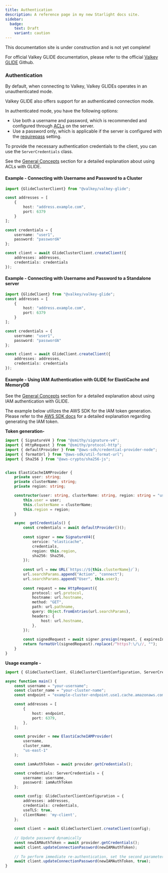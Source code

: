 ```yaml
---
title: Authentication
description: A reference page in my new Starlight docs site.
sidebar:
  badge:
    text: Draft
    variant: caution
---
```



<Aside type="caution" title="Work In Progress!">
This documentation site is under construction and is not yet complete!

For official Valkey GLIDE documentation, please refer to the official [Valkey GLIDE](https://github.com/valkey-io/valkey-glide) Github.
</Aside>


### Authentication

By default, when connecting to Valkey, Valkey GLIDEs operates in an unauthenticated mode.

Valkey GLIDE also offers support for an authenticated connection mode. 

In authenticated mode, you have the following options:

* Use both a username and password, which is recommended and configured through [ACLs](https://valkey.io/topics/acl/) on the server.
* Use a password only, which is applicable if the server is configured with the [requirepass](https://valkey.io/topics/security/#authentication) setting.

To provide the necessary authentication credentials to the client, you can use the `ServerCredentials` class.

See the [General Concepts](https://github.com/valkey-io/valkey-glide/wiki/General-Concepts#acl-permissions-requirements) section for a detailed explanation about using ACLs with GLIDE.

#### Example - Connecting with Username and Password to a Cluster

```typescript
import {GlideClusterClient} from "@valkey/valkey-glide";

const addresses = [
    {
        host: "address.example.com",
        port: 6379
    }
];

const credentials = {
    username: "user1",
    password: "passwordA"
};

const client = await GlideClusterClient.createClient({
    addresses: addresses,
    credentials: credentials
});
```


#### Example - Connecting with Username and Password to a Standalone server

```typescript
import {GlideClient} from "@valkey/valkey-glide";
const addresses = [
    {
        host: "address.example.com",
        port: 6379
    }
];

const credentials = {
    username: "user1",
    password: "passwordA"
};

const client = await GlideClient.createClient({
    addresses: addresses,
    credentials: credentials
});
```

#### Example - Using IAM Authentication with GLIDE for ElastiCache and MemoryDB
See the [General Concepts](https://github.com/valkey-io/valkey-glide/wiki/General-Concepts#using-iam-authentication-with-glide-for-elasticache-and-memorydb) section for a detailed explanation about using IAM authentication with GLIDE.

The example below utilizes the AWS SDK for the IAM token generation. Please refer to the [AWS SDK docs](https://docs.aws.amazon.com/AmazonElastiCache/latest/dg/auth-iam.html) for a detailed explanation regarding generating the IAM token.

**Token generation-**
```typescript
import { SignatureV4 } from "@smithy/signature-v4";
import { HttpRequest } from "@smithy/protocol-http";
import { defaultProvider } from "@aws-sdk/credential-provider-node";
import { formatUrl } from "@aws-sdk/util-format-url";
import { Sha256 } from "@aws-crypto/sha256-js";


class ElastiCacheIAMProvider {
    private user: string;
    private clusterName: string;
    private region: string;

    constructor(user: string, clusterName: string, region: string = "us-east-1") {
        this.user = user;
        this.clusterName = clusterName;
        this.region = region;
    }

    async  getCredentials() {
        const credentials = await defaultProvider()();
    
        const signer = new SignatureV4({
            service: "elasticache",
            credentials,
            region: this.region,
            sha256: Sha256,
        });
    
        const url = new URL(`https://${this.clusterName}/`);
        url.searchParams.append("Action", "connect");
        url.searchParams.append("User", this.user);
    
        const request = new HttpRequest({
            protocol: url.protocol,
            hostname: url.hostname,
            method: "GET",
            path: url.pathname,
            query: Object.fromEntries(url.searchParams),
            headers: {
                host: url.hostname,
            },
        });
    
        const signedRequest = await signer.presign(request, { expiresIn: 900 });
        return formatUrl(signedRequest).replace(/^https?:\/\//, "");
    }
}
```

**Usage example -**
```typescript
import { GlideClusterClient, GlideClusterClientConfiguration, ServerCredentials, AdvancedGlideClusterClientConfiguration } from "@valkey/valkey-glide";

async function main() {
    const username = "your-username";
    const cluster_name = "your-cluster-name";
    const endpoint = "example-cluster-endpoint.use1.cache.amazonaws.com";

    const addresses = [
        {
            host: endpoint,
            port: 6379,
        },
    ];

    const provider = new ElastiCacheIAMProvider(
        username,
        cluster_name,
        "us-east-1"
    );

    const iamAuthToken = await provider.getCredentials();

    const credentials: ServerCredentials = {
        username: username,
        password: iamAuthToken
    };

    const config: GlideClusterClientConfiguration = {
        addresses: addresses,
        credentials: credentials,
        useTLS: true,
        clientName: 'my-client',
    };
    
    const client = await GlideClusterClient.createClient(config);
    
    // Update password dynamically
    const newIAMAuthToken = await provider.getCredentials();
    await client.updateConnectionPassword(newIAMAuthToken);
    
    // To perform immediate re-authentication, set the second parameter to true
    await client.updateConnectionPassword(newIAMAuthToken, true);
}
```

